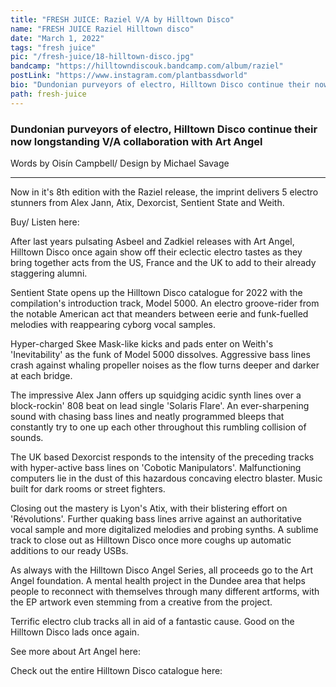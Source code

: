---
title: "FRESH JUICE: Raziel V/A by Hilltown Disco"
name: "FRESH JUICE Raziel Hilltown disco"
date: "March 1, 2022"
tags: "fresh juice"
pic: "/fresh-juice/18-hilltown-disco.jpg"
bandcamp: "https://hilltowndiscouk.bandcamp.com/album/raziel"
postLink: "https://www.instagram.com/plantbassdworld"
bio: "Dundonian purveyors of electro, Hilltown Disco continue their now longstanding V/A collaboration with Art Angel"
path: fresh-juice
---

### Dundonian purveyors of electro, Hilltown Disco continue their now longstanding V/A collaboration with Art Angel

<p className="smallText">Words by Oisín Campbell/ Design by Michael Savage</p>

<hr />

Now in it's 8th edition with the Raziel release, the imprint delivers 5 electro stunners from Alex Jann, Atix, Dexorcist, Sentient State and Weith.

<BandCamp src="album=3738184305" />

Buy/ Listen here: <HoverLink url="hilltowndiscouk.bandcamp.com/album/raziel" external />

After last years pulsating Asbeel and Zadkiel releases with Art Angel, Hilltown Disco once again show off their eclectic electro tastes as they bring together acts from the US, France and the UK to add to their already staggering alumni.

Sentient State opens up the Hilltown Disco catalogue for 2022 with the compilation's introduction track, Model 5000. An electro groove-rider from the notable American act that meanders between eerie and funk-fuelled melodies with reappearing cyborg vocal samples.

Hyper-charged Skee Mask-like kicks and pads enter on Weith's 'Inevitability' as the funk of Model 5000 dissolves. Aggressive bass lines crash against whaling propeller noises as the flow turns deeper and darker at each bridge.

<Picture src="/fresh-juice/18-hilltown-art.jpg" alt="Hilltown art" size={1200} />

The impressive Alex Jann offers up squidging acidic synth lines over a block-rockin' 808 beat on lead single 'Solaris Flare'. An ever-sharpening sound with chasing bass lines and neatly programmed bleeps that constantly try to one up each other throughout this rumbling collision of sounds.

The UK based Dexorcist responds to the intensity of the preceding tracks with hyper-active bass lines on 'Cobotic Manipulators'. Malfunctioning computers lie in the dust of this hazardous concaving electro blaster. Music built for dark rooms or street fighters.

Closing out the mastery is Lyon's Atix, with their blistering effort on 'Révolutions'. Further quaking bass lines arrive against an authoritative vocal sample and more digitalized melodies and probing synths. A sublime track to close out as Hilltown Disco once more coughs up automatic additions to our ready USBs.

As always with the Hilltown Disco Angel Series, all proceeds go to the Art Angel foundation. A mental health project in the Dundee area that helps people to reconnect with themselves through many different artforms, with the EP artwork even stemming from a creative from the project.

Terrific electro club tracks all in aid of a fantastic cause. Good on the Hilltown Disco lads once again.

See more about Art Angel here: <HoverLink url="www.artangeldundee.org.uk/" external />

Check out the entire Hilltown Disco catalogue here: <HoverLink url="hilltowndiscouk.bandcamp.com/music" external />
